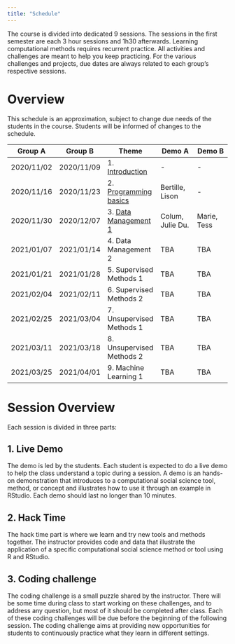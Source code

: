 ```yaml
---
title: "Schedule"
---
```


The course is divided into dedicated 9 sessions. The sessions in the first semester are each 3 hour sessions and 1h30 afterwards. Learning computational methods requires recurrent practice. All activities and challenges are meant to help you keep practicing. For the various challenges and projects, due dates are always related to each group's respective sessions.

# Overview

This schedule is an approximation, subject to change due needs of the students in the course. Students will be informed of changes to the schedule.

| Group A    | Group B    | Theme                                    | Demo A           | Demo B      |
| -          | -          | -                                        | -                | -           |
| 2020/11/02 | 2020/11/09 | 1. [Introduction](session_01.html)       | -                | -           |
| 2020/11/16 | 2020/11/23 | 2. [Programming basics](session_02.html) | Bertille, Lison  | -           |
| 2020/11/30 | 2020/12/07 | 3. [Data Management 1](session_03.html)  | Colum, Julie Du. | Marie, Tess |
| 2021/01/07 | 2021/01/14 | 4. Data Management 2                   | TBA              | TBA         |
| 2021/01/21 | 2021/01/28 | 5. Supervised Methods 1                  | TBA              | TBA         |
| 2021/02/04 | 2021/02/11 | 6. Supervised Methods 2                  | TBA              | TBA         |
| 2021/02/25 | 2021/03/04 | 7. Unsupervised Methods 1                | TBA              | TBA         |
| 2021/03/11 | 2021/03/18 | 8. Unsupervised Methods 2                | TBA              | TBA         |
| 2021/03/25 | 2021/04/01 | 9. Machine Learning 1                    | TBA              | TBA         |


# Session Overview

Each session is divided in three parts:

## 1. Live Demo
The demo is led by the students. Each student is expected to do a live demo to help the class understand a topic during a session. A demo is an hands-on demonstration that introduces to a computational social science tool, method, or concept and illustrates how to use it through an example in RStudio. Each demo should last no longer than 10 minutes.

## 2. Hack Time
The hack time part is where we learn and try new tools and methods together. The instructor provides code and data that illustrate the application of a specific computational social science method or tool using R and RStudio.

## 3. Coding challenge
The coding challenge is a small puzzle shared by the instructor.
There will be some time during class to start working on these challenges, and to address any question, but most of it should be completed after class. Each of these coding challenges will be due before the beginning of the following session. The coding challenge aims at providing new opportunities for students to continuously practice what they learn in different settings.

